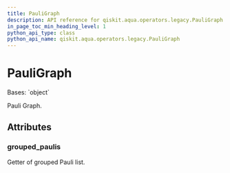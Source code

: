 ```yaml
---
title: PauliGraph
description: API reference for qiskit.aqua.operators.legacy.PauliGraph
in_page_toc_min_heading_level: 1
python_api_type: class
python_api_name: qiskit.aqua.operators.legacy.PauliGraph
---
```


# PauliGraph

<Class id="qiskit.aqua.operators.legacy.PauliGraph" isDedicatedPage={true} github="https://github.com/qiskit-community/qiskit-aqua/tree/stable/0.9/qiskit/aqua/operators/legacy/pauli_graph.py" signature="PauliGraph(paulis, mode='largest-degree')" modifiers="class">
  Bases: `object`

  Pauli Graph.

  ## Attributes

  ### grouped\_paulis

  <Attribute id="qiskit.aqua.operators.legacy.PauliGraph.grouped_paulis">
    Getter of grouped Pauli list.
  </Attribute>
</Class>

